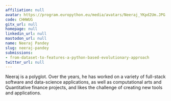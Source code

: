 ```yaml
---
affiliation: null
avatar: https://program.europython.eu/media/avatars/Neeraj_YKpd2Um.JPG
code: CHHWUG
gitx_url: null
homepage: null
linkedin_url: null
mastodon_url: null
name: Neeraj Pandey
slug: neeraj-pandey
submissions:
- from-dataset-to-features-a-python-based-evolutionary-approach
twitter_url: null
---
```


Neeraj is a polyglot. Over the years, he has worked on a variety of full-stack software and data-science applications, as well as computational arts and Quantitative finance projects, and likes the challenge of creating new tools and applications.

